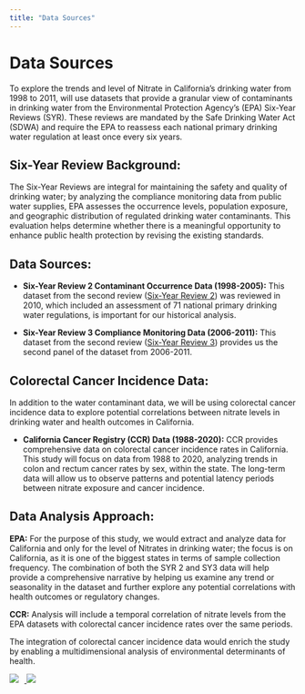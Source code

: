```yaml
---
title: "Data Sources"
---
```


# **Data Sources**

To explore the trends and level of Nitrate in California's drinking water from 1998 to 2011, will use datasets that provide a granular view of contaminants in drinking water from the Environmental Protection Agency's (EPA) Six-Year Reviews (SYR). These reviews are mandated by the Safe Drinking Water Act (SDWA) and require the EPA to reassess each national primary drinking water regulation at least once every six years.


## **Six-Year Review Background:**

The Six-Year Reviews are integral for maintaining the safety and quality of drinking water; by analyzing the compliance monitoring data from public water supplies, EPA assesses the occurrence levels, population exposure, and geographic distribution of regulated drinking water contaminants. This evaluation helps determine whether there is a meaningful opportunity to enhance public health protection by revising the existing standards.


## **Data Sources:**


- **Six-Year Review 2 Contaminant Occurrence Data (1998-2005):** This dataset from the second review ([Six-Year Review 2](https://www.epa.gov/dwsixyearreview/six-year-review-2-contaminant-occurrence-data-1998-2005)) was reviewed in 2010, which included an assessment of 71 national primary drinking water regulations, is important for our historical analysis.  


- **Six-Year Review 3 Compliance Monitoring Data (2006-2011):** This dataset from the second review ([Six-Year Review 3](https://www.epa.gov/dwsixyearreview/six-year-review-3-compliance-monitoring-data-2006-2011)) provides us the second panel of the dataset from 2006-2011. 




## **Colorectal Cancer Incidence Data:**

In addition to the water contaminant data, we will be using colorectal cancer incidence data to explore potential correlations between nitrate levels in drinking water and health outcomes in California.

- **California Cancer Registry (CCR) Data (1988-2020):** CCR provides comprehensive data on colorectal cancer incidence rates in California. This study will focus on data from 1988 to 2020, analyzing trends in colon and rectum cancer rates by sex, within the state. The long-term data will allow us to observe patterns and potential latency periods between nitrate exposure and cancer incidence.



## **Data Analysis Approach:**

**EPA:** For the purpose of this study, we would extract and analyze data for California and only for the level of Nitrates in drinking water; the focus is on California, as it is one of the biggest states in terms of sample collection frequency. The combination of both the SYR 2 and SY3 data will help provide a comprehensive narrative by helping us examine any trend or seasonality in the dataset and further explore any potential correlations with health outcomes or regulatory changes. 


**CCR:** Analysis will include a temporal correlation of nitrate levels from the EPA datasets with colorectal cancer incidence rates over the same periods. 


The integration of colorectal cancer incidence data would enrich the study by enabling a multidimensional analysis of environmental determinants of health.


<a href="https://www.epa.gov/dwsixyearreview">
  <img src="epa_logo.png" style="display: inline; margin-right: 10px;"/>
</a>
<a href="https://www.ccrcal.org/learn-about-ccr/">
  <img src="ccr-logo.png" style="display: inline;"/>
</a>

